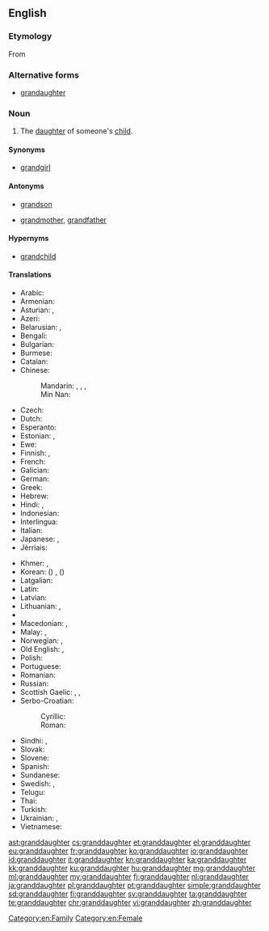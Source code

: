 ==English==
{{wikipedia}}

===Etymology===
From {{prefix|grand|daughter}}

===Alternative forms===
* [[grandaughter]]

===Noun===
{{en-noun}}

# The [[daughter]] of someone's [[child]].

====Synonyms====
* [[grandgirl]]

====Antonyms====
* {{qualifier|with regard to gender}} [[grandson]]
* {{qualifier|with regard to ancestry}} [[grandmother]], [[grandfather]]

====Hypernyms====
* [[grandchild]]

====Translations====
{{trans-top|daughter of someone’s child}}
* Arabic: {{t-|ar|حفيدة|f|tr=ḥafīda}}
* Armenian: {{t-|hy|թոռնուհի|tr=t'oṙnuhi}}
* Asturian: {{t+|ast|nieta|f}}, {{t+|ast|ñeta|f}}
* Azeri: {{t+|az|nəvə}}
* Belarusian: {{t-|be|унучка|f|tr=unúčka|sc=Cyrl}}, {{t-|be|ўнучка|f|tr=ŭnúčka|sc=Cyrl}}
* Bengali: {{t-|bn|নাতনি|tr=natni|f}}
* Bulgarian: {{t+|bg|внучка|f|tr=vnúčka|sc=Cyrl}}
* Burmese: {{t+|my|မြေး|sc=Mymr}}
* Catalan: {{t-|ca|néta|f}}
* Chinese:
*: Mandarin: {{qualifier|son's daughter}} {{t|cmn|孫女|sc=Hani}}, {{t|cmn|孙女|tr=sūnnǚ|sc=Hani}}, {{qualifier|daughter's daughter}} {{t|cmn|外孫女|sc=Hani}}, {{t|cmn|外孙女|tr=wàisūnnǚ|sc=Hani}}
*: Min Nan: {{t-|nan|查某孫|tr=tsa-bóo-sun|sc=Hans}}
* Czech: {{t+|cs|vnučka|f}}
* Dutch: {{t+|nl|kleindochter|f}}
* Esperanto: {{t-|eo|nepino}}
* Estonian: {{t-|et|pojatütar}} {{qualifier|son's daughter}}, {{t-|et|tütretütar}} {{qualifier|daughter's daughter}}
* Ewe: {{tø|ee|tɔgbuiyɔvinyɔnu|f}}
* Finnish: {{t-|fi|pojantytär}} {{qualifier|son's daughter}}, {{t-|fi|tyttärentytär}} {{qualifier|daughter's daughter}}
* French: {{t+|fr|petite-fille|f}}
* Galician: {{t-|gl|neta|f}}
* German: {{t+|de|Enkelin|f}}
* Greek: {{t+|el|εγγονή|f|tr=engoní}}
* Hebrew: {{t-|he|נֶכְדָּה|tr=nekhdah|f}}
* Hindi: {{t+|hi|पोती}} {{qualifier|son's daughter}}, {{t+|hi|नाती}} {{qualifier|daughter's daughter}}
* Indonesian: {{t+|id|cucu}}
* Interlingua: {{t-|ia|granfilia}}
* Italian: {{t+|it|nipote|f}}
* Japanese: {{t+|ja|孫娘|tr=まごむすめ, magomusume}}, {{t+|ja|孫|tr=まご, mago}} {{qualifier|grandchild}}
* Jèrriais: {{tø|roa-jer|p'tite-fil'ye|f}}
{{trans-mid}}
* Khmer: {{t-|km|ចៅស្រី|sc=Khmr|tr=chav srǝy}}, {{t-|km|នត្តាស្រី|sc=Khmr|tr=noattaa srəy}}
* Korean: {{t+|ko|손녀|tr=sonnyeo}} ({{t+|ko|孫女}}) {{qualifier|son's daughter}}, {{t-|ko|외손녀|tr=oesonnyeo}} ({{t+|ko|外孫女}}) {{qualifier|daughter's daughter}}
* Latgalian: {{tø|ltg|unuce|f}}
* Latin: {{t+|la|neptis|f}}
* Latvian: {{t-|lv|mazmeita|f}}
* Lithuanian: {{t-|lt|dukraitė}}, {{t-|lt|anūkė}}
* {{trreq|lb}}
* Macedonian: {{t-|mk|внука|f|tr=vnúka}}, {{t-|mk|внучка|f|tr=vnúčka}}
* Malay: {{t-|ms|cucu perempuan}}, {{t-|ms|cucu}}
* Norwegian: {{t-|no|sønnedatter}} {{qualifier|son's daughter}}, {{t-|no|datterdatter}} {{qualifier|daughter's daughter}}
* Old English: {{t-|ang|nefene|f}}, {{t-|ang|nift|f}}
* Polish: {{t+|pl|wnuczka|f}}
* Portuguese: {{t+|pt|neta|f}}
* Romanian: {{t-|ro|nepoată}}
* Russian: {{t+|ru|внучка|f|tr=vnúčka}}
* Scottish Gaelic: {{t+|gd|ban-ogha|f}}, {{t-|gd|nighean-mhic|f}} {{qualifier|son's daughter}}, {{t-|gd|nighean-ighne|f}} {{qualifier|daughter's daughter}}
* Serbo-Croatian:
*: Cyrillic: {{t-|sh|унука|f|sc=Cyrl}}
*: Roman: {{t-|sh|unuka|f}}
* Sindhi: {{t+|sd|پوٽِي|f}} {{qualifier|son's daughter}}, {{t+|sd|ڏوهٽِي|f}} {{qualifier|daughter's daughter}}
* Slovak: {{t-|sk|vnučka|f}}
* Slovene: {{t+|sl|vnukinja|f}}
* Spanish: {{t+|es|nieta|f}}
* Sundanese: {{t-|su|incu}}
* Swedish: {{t+|sv|sondotter|c}} {{qualifier|son's daughter}}, {{t+|sv|dotterdotter|c}} {{qualifier|daughter's daughter}}
* Telugu: {{t+|te|మనుమరాలు|tr=manumarAlu}}
* Thai: {{t-|th|หลานสาว|tr=lăan săao}}
* Turkish: {{t-|tr|kız torun}}
* Ukrainian: {{t-|uk|внучка|f|tr=vnúčka|sc=Cyrl}}, {{t-|uk|онучка|f|tr=onúčka|sc=Cyrl}}
* Vietnamese: {{qualifier|[[gái]]}} {{t+|vi|cháu}}
{{trans-bottom}}

[[Category:en:Family]]
[[Category:en:Female]]

[[ast:granddaughter]]
[[cs:granddaughter]]
[[et:granddaughter]]
[[el:granddaughter]]
[[eu:granddaughter]]
[[fr:granddaughter]]
[[ko:granddaughter]]
[[io:granddaughter]]
[[id:granddaughter]]
[[it:granddaughter]]
[[kn:granddaughter]]
[[ka:granddaughter]]
[[kk:granddaughter]]
[[ku:granddaughter]]
[[hu:granddaughter]]
[[mg:granddaughter]]
[[ml:granddaughter]]
[[my:granddaughter]]
[[fj:granddaughter]]
[[nl:granddaughter]]
[[ja:granddaughter]]
[[pl:granddaughter]]
[[pt:granddaughter]]
[[simple:granddaughter]]
[[sd:granddaughter]]
[[fi:granddaughter]]
[[sv:granddaughter]]
[[ta:granddaughter]]
[[te:granddaughter]]
[[chr:granddaughter]]
[[vi:granddaughter]]
[[zh:granddaughter]]